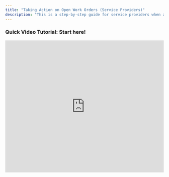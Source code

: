 ```yaml
---
title: "Taking Action on Open Work Orders (Service Providers)"
description: "This is a step-by-step guide for service providers when action is required from their open work orders."
---
```


### <Icon icon="camera-movie" iconType="sharp-duotone-solid" color="#ff9b8a" size={25} /> **Quick Video Tutorial: Start here\!**

<iframe width="100%" height="420" src="https://www.youtube.com/embed/b7by2uiABfg" title="How to move jobs forward when your action is required" frameborder="0" allow="accelerometer; autoplay; clipboard-write; encrypted-media; gyroscope; picture-in-picture; web-share" referrerpolicy="strict-origin-when-cross-origin" allowfullscreen />

### **Steps in Taking Action on a Work Order**

From the Service Provider dashboard, statuses that require action are visible. Any status except Canceled or Completed is required to undergo the steps to complete the work order flow. Let's check on each status.

<Frame>
  ![](/images/rtaImage-70.jpg)
</Frame>

- **Scheduling:** Work Orders that need to schedule an appointment. You may check this help guide for the step-by-step flow: How to Accept and Schedule Work Orders (Service Providers).

<Card title="How to Accept and Schedule Work Orders (Service Providers)" icon="calendar-clock" iconType="duotone" href="/s/topic/0TO5e000000h9wpGAA/How-to-Accept-and-Schedule-Work-Orders">
  Guide on accepting and scheduling work orders through your dashboard.
</Card>

- **Confirming Completion:** To mark the job as complete, click on **Confirming Completion**. Then on the next page click on **Mark Job as Complete.** A pop-up box will appear asking if **There's More To Do** or **Yes, it's done**. Click on **Yes it's done.** The order will be marked as complete and will be moved to completed work orders from the dashboard landing page.

<Frame>
  ![](/images/rtaImage-71.jpg)
</Frame>

<Frame>
  ![](/images/rtaImage-72.jpg)
</Frame>

- **Awaiting Invoice:** These are work orders that require an invoice for the service provider to get paid. **Check this help guide to know how to upload an invoice:**

<Card title="Uploading an Invoice (Service Providers)" icon="file-invoice" iconType="duotone" color="#ff9b8a" href="/s/topic/0TO5e000000h9wpGAA/How-to-Upload-an-Invoice">
  Learn how to upload an invoice file if you're not using Latchel's invoice tool.
</Card>

- **Scheduled Today:** These are work orders that are scheduled today. Service Providers can view work order information including time of appointment, property, and resident information once they click on **Scheduled Today**. **You may check this related help guide related for scheduling:**

<Card title="Scheduling Work Orders for Another User within the Company" icon="calendar-users" iconType="duotone" color="#ff9b8a" href="/s/topic/0TO5e000000h9wpGAA/Accepting-Scheduling-Work-Order-for-Another-Service-Provider-User-Within-the-Company">
  Assign work orders to another team member within your account.
</Card>

- **Other Work Orders:** These are work orders where the Service Provider can provide further updates on the job. Click on **Provider Work Order Update.** A new pop-up box will appear that will allow the Service Provider to choose an update on the work order. **Check the guide below to know more\!**

<Card title="A Service Provider's Guide in Updating a Work Order" icon="swords-laser" iconType="duotone" color="#ff9b8a" href="/s/topic/0TO5e000000h9wpGAA/A-Service-Provider-s-Guide-in-Updating-a-Work-Order">
  An overview of the information you can view and manage within a work order.
</Card>